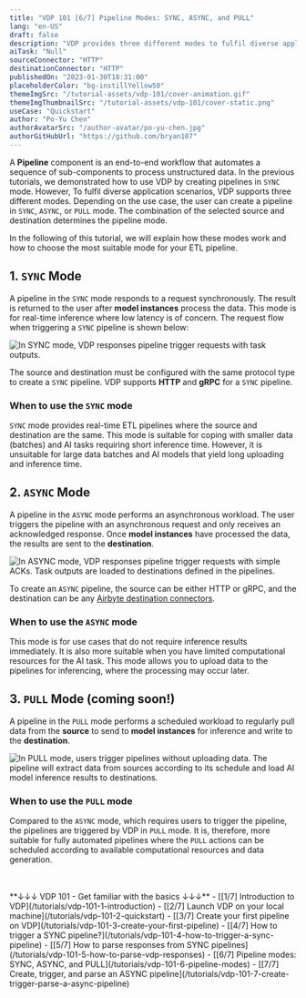 ```yaml
---
title: "VDP 101 [6/7] Pipeline Modes: SYNC, ASYNC, and PULL"
lang: "en-US"
draft: false
description: "VDP provides three different modes to fulfil diverse application scenarios. Depending on the use case, the user can create a pipeline in SYNC, ASYNC, or PULL mode."
aiTask: "Null"
sourceConnector: "HTTP"
destinationConnector: "HTTP"
publishedOn: "2023-01-30T18:31:00"
placeholderColor: "bg-instillYellow50"
themeImgSrc: "/tutorial-assets/vdp-101/cover-animation.gif"
themeImgThumbnailSrc: "/tutorial-assets/vdp-101/cover-static.png"
useCase: "Quickstart"
author: "Po-Yu Chen"
authorAvatarSrc: "/author-avatar/po-yu-chen.jpg"
authorGitHubUrl: "https://github.com/bryan107"
---
```


A **Pipeline** component is an end-to-end workflow that automates a sequence of sub-components to process unstructured data. In the previous tutorials, we demonstrated how to use VDP by creating pipelines in `SYNC` mode. However, To fulfil diverse application scenarios, VDP supports three different modes. Depending on the use case, the user can create a pipeline in `SYNC`, `ASYNC`, or `PULL` mode. The combination of the selected source and destination determines the pipeline mode.

In the following of this tutorial, we will explain how these modes work and how to choose the most suitable mode for your ETL pipeline.

## 1. `SYNC` Mode

A pipeline in the `SYNC` mode responds to a request synchronously. The result is returned to the user after **model instances** process the data. This mode is for real-time inference where low latency is of concern. The request flow when triggering a `SYNC` pipeline is shown below:

<img
  src="/tutorial-assets/vdp-101/6-pipeline-modes/sync.svg"
  alt="In SYNC mode, VDP responses pipeline trigger requests with task outputs."
/>

The source and destination must be configured with the same protocol type to create a `SYNC` pipeline. VDP supports **HTTP** and **gRPC** for a `SYNC` pipeline.

### When to use the `SYNC` mode

`SYNC` mode provides real-time ETL pipelines where the source and destination are the same. This mode is suitable for coping with smaller data (batches) and AI tasks requiring short inference time. However, it is unsuitable for large data batches and AI models that yield long uploading and inference time.

## 2. `ASYNC` Mode

A pipeline in the `ASYNC` mode performs an asynchronous workload. The user triggers the pipeline with an asynchronous request and only receives an acknowledged response. Once **model instances** have processed the data, the results are sent to the **destination**.

<img
  src="/tutorial-assets/vdp-101/6-pipeline-modes/async.svg"
  alt="In ASYNC mode, VDP responses pipeline trigger requests with simple ACKs. Task outputs are loaded to destinations defined in the pipelines."
/>

To create an `ASYNC` pipeline, the source can be either HTTP or gRPC, and the destination can be any [Airbyte destination connectors](https://airbyte.com/).

### When to use the `ASYNC` mode

This mode is for use cases that do not require inference results immediately. It is also more suitable when you have limited computational resources for the AI task. This mode allows you to upload data to the pipelines for inferencing, where the processing may occur later.

## 3. `PULL` Mode (coming soon!)

A pipeline in the `PULL` mode performs a scheduled workload to regularly pull data from the **source** to send to **model instances** for inference and write to the **destination**.

<img
  src="/tutorial-assets/vdp-101/6-pipeline-modes/pull.svg"
  alt="In PULL mode, users trigger pipelines without uploading data. The pipeline will extract data from sources according to its schedule and load AI model inference results to destinations."
/>

### When to use the `PULL` mode

Compared to the `ASYNC` mode, which requires users to trigger the pipeline, the pipelines are triggered by VDP in `PULL` mode. It is, therefore, more suitable for fully automated pipelines where the `PULL` actions can be scheduled according to available computational resources and data generation.

<br />
<br />
**↓↓↓ VDP 101 - Get familiar with the basics ↓↓↓** - [[1/7] Introduction to
VDP](/tutorials/vdp-101-1-introduction) - [[2/7] Launch VDP on your local
machine](/tutorials/vdp-101-2-quickstart) - [[3/7] Create your first pipeline on
VDP](/tutorials/vdp-101-3-create-your-first-pipeline) - [[4/7] How to trigger a
SYNC pipeline?](/tutorials/vdp-101-4-how-to-trigger-a-sync-pipeline) - [[5/7]
How to parse responses from SYNC
pipelines](/tutorials/vdp-101-5-how-to-parse-vdp-responses) - [[6/7] Pipeline
modes: SYNC, ASYNC, and PULL](/tutorials/vdp-101-6-pipeline-modes) - [[7/7]
Create, trigger, and parse an ASYNC
pipeline](/tutorials/vdp-101-7-create-trigger-parse-a-async-pipeline)

